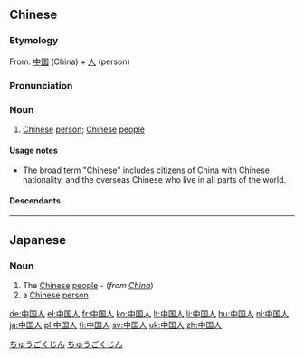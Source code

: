 ==Chinese==
{{zh-hanzi-box|[[中国]][[人]]|[[中國人]]}}

===Etymology===
From: [[中国]] (China) + [[人]] (person)

===Pronunciation===
{{zh-pron
|m=zhōnggúorén
|c=zung1 gwok3 jan4
|h=pfs=chûng-koet-ngìn
|mn=tiong-kok-lâng
|w=1tson koq nyin
|cat=n
}}

===Noun===
{{zh-noun}}

# [[Chinese]] [[person]]; [[Chinese]] [[people]]

====Usage notes====
* The broad term "[[Chinese]]" includes citizens of China with Chinese nationality, and the overseas Chinese who live in all parts of the world.

====Descendants====
{{Sinoxenic-word|中國人|s=中国人|ちゅうごくじん|중국인}}

{{zh-cat|Nationalities}}

----

==Japanese==
{{ja-kanjitab|ちゅう|こく|k2=ごく|じん|yomi=on}}

===Noun===
{{ja-noun|ちゅうごくじん|kyu=中國人}}

# The [[Chinese]] [[people]] - (''from [[China]]'')
# a [[Chinese]] [[person]]

[[Category:Rendaku|ちゅうごくじん]]
[[Category:ja:Nationalities|ちゅうごくじん]]

[[de:中国人]]
[[el:中国人]]
[[fr:中国人]]
[[ko:中国人]]
[[lt:中国人]]
[[li:中国人]]
[[hu:中国人]]
[[nl:中国人]]
[[ja:中国人]]
[[pl:中国人]]
[[fi:中国人]]
[[sv:中国人]]
[[uk:中国人]]
[[zh:中国人]]